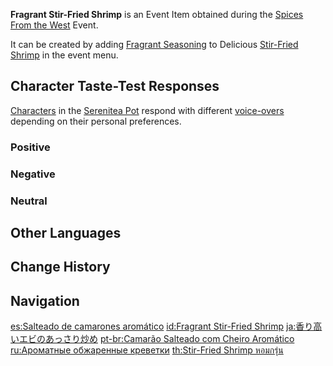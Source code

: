 {{Item Infobox
|id           = 101737
|image        = Item Fragrant Stir-Fried Shrimp.png
|type         = Consumables
|group2       = Event Items
|invCategory  = Precious Items
|group        = Fragrant Dishes
|quality      = 3
|description  = A delicious dish with some extra seasoning! It gives off a titillating aroma... But whose tastes will this dish suit? Invite your friends, invite your pals &mdash; get them to try this new dish!
|source1      = [[Spices From the West]] Event
|event        = Spices From the West
}}
'''Fragrant Stir-Fried Shrimp''' is an Event Item obtained during the [[Spices From the West]] Event.

It can be created by adding [[Fragrant Seasoning]] to Delicious [[Stir-Fried Shrimp]] in the event menu.

==Character Taste-Test Responses==
[[Characters]] in the [[Serenitea Pot]] respond with different [[Spices From the West/Voice-Overs|voice-overs]] depending on their personal preferences.

===Positive===
{{Card List|Bennett,Hu Tao,Kamisato Ayaka,Keqing,Lisa,Ningguang,Noelle,Thoma,Xingqiu}}

===Negative===
{{Card List|Ganyu,Kaeya,Xinyan,Yun Jin,Zhongli}}

===Neutral===
{{Card List|Albedo,Amber,Arataki Itto,Barbara,Beidou,Chongyun,Diluc,Diona,Eula,Fischl,Gorou,Jean,Kaedehara Kazuha,Kamisato Ayato,Klee,Kujou Sara,Mona,Qiqi,Raiden Shogun,Razor,Rosaria,Sangonomiya Kokomi,Sayu,Shenhe,Sucrose,Tartaglia,Venti,Xiangling,Xiao,Yae Miko,Yanfei,Yelan,Yoimiya}}

==Other Languages==
{{Other Languages
|default_hidden = 1
|en      = Fragrant Stir-Fried Shrimp
|zhs     = 香气四溢的清炒虾仁
|zhs_rm  = Xiāngqìsìyì de Qīngchǎo Xiārén
|zht     = 香氣四溢的清炒蝦仁
|zht_rm  = Xiāngqìsìyì de Qīngchǎo Xiārén
|ja      = 香り高いエビのあっさり炒め
|ja_rm   = Kaoritakai Ebi no Assari Itame
|ko      = 향기로운 새우살 볶음
|ko_rm   = Hyanggiroun Saeusal Bokkeum
|es      = Salteado de camarones aromático
|fr      = Crevettes sautées (parfumées)
|ru      = Ароматные обжаренные креветки
|th      = Stir-Fried Shrimp หอมกรุ่น
|th_rm   = Stir-Fried Shrimp Hom Krun
|vi      = Tôm Nõn Xào Thơm Lừng
|de      = Duftende gebratene Garnelen
|id      = Fragrant Stir-Fried Shrimp
|pt      = Camarão Salteado com Cheiro Aromático
|tr      = Baharatlı Karides Tava
|it      = Gamberetti saltati fragranti
}}

==Change History==
{{Change History|2.6}}

==Navigation==
{{Precious Navbox|Item}}

[[es:Salteado de camarones aromático]]
[[id:Fragrant Stir-Fried Shrimp]]
[[ja:香り高いエビのあっさり炒め]]
[[pt-br:Camarão Salteado com Cheiro Aromático]]
[[ru:Ароматные обжаренные креветки]]
[[th:Stir-Fried Shrimp หอมกรุ่น]]